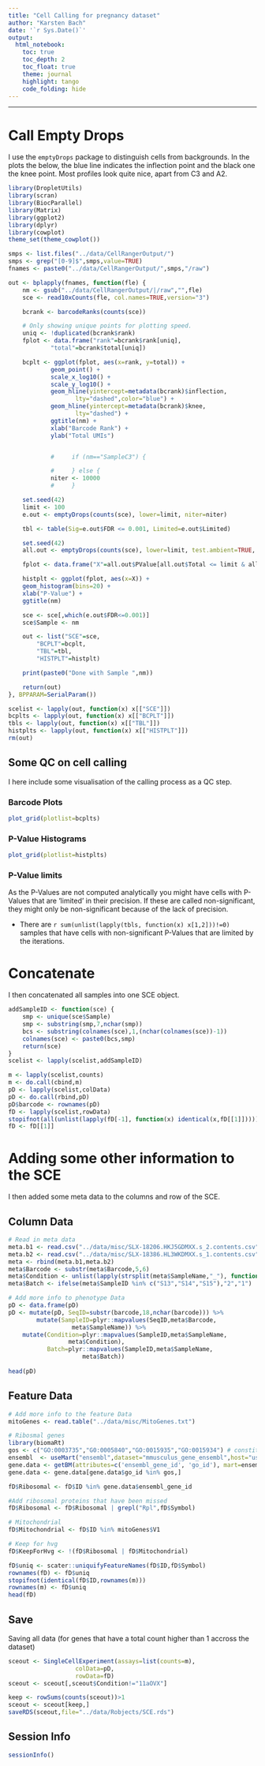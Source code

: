 ```yaml
---
title: "Cell Calling for pregnancy dataset"
author: "Karsten Bach"
date: '`r Sys.Date()`'
output:
  html_notebook:
    toc: true
    toc_depth: 2
    toc_float: true
    theme: journal
    highlight: tango
    code_folding: hide
---
```

***

# Call Empty Drops

I use the `emptyDrops` package to distinguish cells from backgrounds.
In the plots the below, the blue line indicates the inflection point and the black one the knee point.
Most profiles look quite nice, apart from C3 and A2.

```r
library(DropletUtils)
library(scran)
library(BiocParallel)
library(Matrix)
library(ggplot2)
library(dplyr)
library(cowplot)
theme_set(theme_cowplot())

smps <- list.files("../data/CellRangerOutput/")
smps <- grep("[0-9]$",smps,value=TRUE)
fnames <- paste0("../data/CellRangerOutput/",smps,"/raw")

out <- bplapply(fnames, function(fle) {
    nm <- gsub("../data/CellRangerOutput/|/raw","",fle)
    sce <- read10xCounts(fle, col.names=TRUE,version="3")

    bcrank <- barcodeRanks(counts(sce))

    # Only showing unique points for plotting speed.
    uniq <- !duplicated(bcrank$rank)
    fplot <- data.frame("rank"=bcrank$rank[uniq],
			"total"=bcrank$total[uniq]) 

    bcplt <- ggplot(fplot, aes(x=rank, y=total)) +
			geom_point() +
			scale_x_log10() +
			scale_y_log10() +
			geom_hline(yintercept=metadata(bcrank)$inflection,
				   lty="dashed",color="blue") +
			geom_hline(yintercept=metadata(bcrank)$knee,
				   lty="dashed") +
			ggtitle(nm) +
			xlab("Barcode Rank") +
			ylab("Total UMIs")


		    #     if (nm=="SampleC3") {

		    #     } else {
		    niter <- 10000
		    #     }

    set.seed(42)
    limit <- 100   
    e.out <- emptyDrops(counts(sce), lower=limit, niter=niter)

    tbl <- table(Sig=e.out$FDR <= 0.001, Limited=e.out$Limited)

    set.seed(42)
    all.out <- emptyDrops(counts(sce), lower=limit, test.ambient=TRUE, niter=niter)

    fplot <- data.frame("X"=all.out$PValue[all.out$Total <= limit & all.out$Total > 0])

    histplt <- ggplot(fplot, aes(x=X)) +
	geom_histogram(bins=20) +
	xlab("P-Value") +
	ggtitle(nm) 

    sce <- sce[,which(e.out$FDR<=0.001)]
    sce$Sample <- nm

    out <- list("SCE"=sce,
		"BCPLT"=bcplt,
		"TBL"=tbl,
		"HISTPLT"=histplt)

    print(paste0("Done with Sample ",nm))

    return(out)
}, BPPARAM=SerialParam())

scelist <- lapply(out, function(x) x[["SCE"]])
bcplts <- lapply(out, function(x) x[["BCPLT"]])
tbls <- lapply(out, function(x) x[["TBL"]])
histplts <- lapply(out, function(x) x[["HISTPLT"]])
rm(out)
```

## Some QC on cell calling

I here include some visualisation of the calling process as a QC step.

### Barcode Plots
```r
plot_grid(plotlist=bcplts)
```

### P-Value Histograms
```r
plot_grid(plotlist=histplts)
```

### P-Value limits
As the P-Values are not computed analytically you might have cells with P-Values that are 'limited' in their precision. If these are called non-significant, they might only be non-significant because of the lack of precision. 

- There are `r sum(unlist(lapply(tbls, function(x) x[1,2]))!=0)` samples that have cells with non-significant P-Values that are limited by the iterations. 


# Concatenate 
I then concatenated all samples into one SCE object.

```r
addSampleID <- function(sce) {
    smp <- unique(sce$Sample)
    smp <- substring(smp,7,nchar(smp))
    bcs <- substring(colnames(sce),1,(nchar(colnames(sce))-1))
    colnames(sce) <- paste0(bcs,smp)
    return(sce)
}
scelist <- lapply(scelist,addSampleID)

m <- lapply(scelist,counts)
m <- do.call(cbind,m)
pD <- lapply(scelist,colData)
pD <- do.call(rbind,pD)
pD$barcode <- rownames(pD)
fD <- lapply(scelist,rowData)
stopifnot(all(unlist(lapply(fD[-1], function(x) identical(x,fD[[1]])))))
fD <- fD[[1]]
```

# Adding some other information to the SCE

I then added some meta data to the columns and row of the SCE.

## Column Data
```r
# Read in meta data
meta.b1 <- read.csv("../data/misc/SLX-18206.HKJ5GDMXX.s_2.contents.csv",stringsAsFactors=FALSE)
meta.b2 <- read.csv("../data/misc/SLX-18386.HL3WKDMXX.s_1.contents.csv",stringsAsFactors=FALSE)
meta <- rbind(meta.b1,meta.b2)
meta$Barcode <- substr(meta$Barcode,5,6)
meta$Condition <- unlist(lapply(strsplit(meta$SampleName,"_"), function(x) x[1]))
meta$Batch <- ifelse(meta$SampleID %in% c("S13","S14","S15"),"2","1")

# Add more info to phenotype Data
pD <- data.frame(pD)
pD <- mutate(pD, SeqID=substr(barcode,18,nchar(barcode))) %>%
        mutate(SampleID=plyr::mapvalues(SeqID,meta$Barcode,
				  meta$SampleName)) %>%
	mutate(Condition=plyr::mapvalues(SampleID,meta$SampleName,
			     meta$Condition),
	       Batch=plyr::mapvalues(SampleID,meta$SampleName,
				     meta$Batch))
    
head(pD)
```

## Feature Data

```r
# Add more info to the feature Data
mitoGenes <- read.table("../data/misc/MitoGenes.txt")

# Ribosmal genes
library(biomaRt)
gos <- c("GO:0003735","G0:0005840","GO:0015935","GO:0015934") # constituents of ribosome
ensembl  <- useMart("ensembl",dataset="mmusculus_gene_ensembl",host="useast.ensembl.org") # at the time of writing the ensembl.org had issues
gene.data <- getBM(attributes=c('ensembl_gene_id', 'go_id'), mart=ensembl)
gene.data <- gene.data[gene.data$go_id %in% gos,]

fD$Ribosomal <- fD$ID %in% gene.data$ensembl_gene_id

#Add ribosomal proteins that have been missed
fD$Ribosomal <- fD$Ribosomal | grepl("Rpl",fD$Symbol)

# Mitochondrial
fD$Mitochondrial <- fD$ID %in% mitoGenes$V1

# Keep for hvg
fD$KeepForHvg <- !(fD$Ribosomal | fD$Mitochondrial)

fD$uniq <- scater::uniquifyFeatureNames(fD$ID,fD$Symbol)
rownames(fD) <- fD$uniq
stopifnot(identical(fD$ID,rownames(m)))
rownames(m) <- fD$uniq
head(fD)
```

## Save
Saving all data (for genes that have a total count higher than 1 accross the dataset)
```r
sceout <- SingleCellExperiment(assays=list(counts=m),
			       colData=pD,
			       rowData=fD)
sceout <- sceout[,sceout$Condition!="11aOVX"]

keep <- rowSums(counts(sceout))>1
sceout <- sceout[keep,]
saveRDS(sceout,file="../data/Robjects/SCE.rds")
```

## Session Info
```r
sessionInfo()
```
